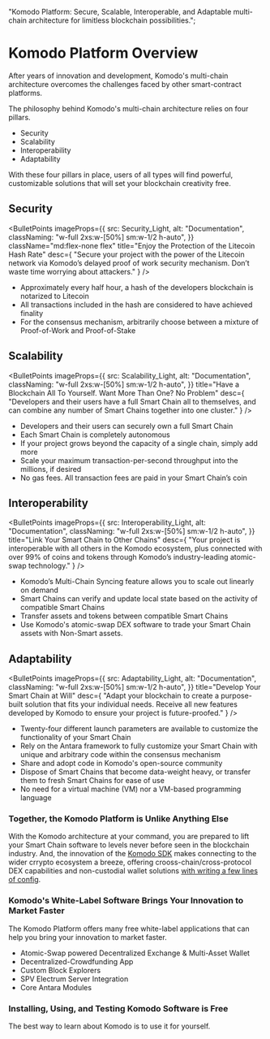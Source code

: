   "Komodo Platform: Secure, Scalable, Interoperable, and Adaptable multi-chain architecture for limitless blockchain possibilities.";


# Komodo Platform Overview

After years of innovation and development, Komodo's multi-chain architecture overcomes the challenges faced by other smart-contract platforms.

The philosophy behind Komodo's multi-chain architecture relies on four pillars.

*   Security
*   Scalability
*   Interoperability
*   Adaptability

With these four pillars in place, users of all types will find powerful, customizable solutions that will set your blockchain creativity free.

## Security

<BulletPoints
  imageProps={{
    src: Security_Light,
    alt: "Documentation",
    classNaming: "w-full 2xs:w-[50%] sm:w-1/2 h-auto",
  }}
  className="md:flex-none flex"
  title="Enjoy the Protection of the Litecoin Hash Rate"
  desc={
    "Secure your project with the power of the Litecoin network via Komodo’s delayed proof of work security mechanism. Don’t waste time worrying about attackers."
  }
/>

*   Approximately every half hour, a hash of the developers blockchain is notarized to Litecoin
*   All transactions included in the hash are considered to have achieved finality
*   For the consensus mechanism, arbitrarily choose between a mixture of Proof-of-Work and Proof-of-Stake

## Scalability

<BulletPoints
  imageProps={{
    src: Scalability_Light,
    alt: "Documentation",
    classNaming: "w-full 2xs:w-[50%] sm:w-1/2 h-auto",
  }}
  title="Have a Blockchain All To Yourself. Want More Than One? No Problem"
  desc={
    "Developers and their users have a full Smart Chain all to themselves, and can combine any number of Smart Chains together into one cluster."
  }
/>

*   Developers and their users can securely own a full Smart Chain
*   Each Smart Chain is completely autonomous
*   If your project grows beyond the capacity of a single chain, simply add more
*   Scale your maximum transaction-per-second throughput into the millions, if desired
*   No gas fees. All transaction fees are paid in your Smart Chain’s coin

## Interoperability

<BulletPoints
  imageProps={{
    src: Interoperability_Light,
    alt: "Documentation",
    classNaming: "w-full 2xs:w-[50%] sm:w-1/2 h-auto",
  }}
  title="Link Your Smart Chain to Other Chains"
  desc={
    "Your project is interoperable with all others in the Komodo ecosystem, plus connected with over 99% of coins and tokens through Komodo’s industry-leading atomic-swap technology."
  }
/>

*   Komodo’s Multi-Chain Syncing feature allows you to scale out linearly on demand
*   Smart Chains can verify and update local state based on the activity of compatible Smart Chains
*   Transfer assets and tokens between compatible Smart Chains
*   Use Komodo's atomic-swap DEX software to trade your Smart Chain assets with Non-Smart assets.

## Adaptability

<BulletPoints
  imageProps={{
    src: Adaptability_Light,
    alt: "Documentation",
    classNaming: "w-full 2xs:w-[50%] sm:w-1/2 h-auto",
  }}
  title="Develop Your Smart Chain at Will"
  desc={
    "Adapt your blockchain to create a purpose-built solution that fits your individual needs. Receive all new features developed by Komodo to ensure your project is future-proofed."
  }
/>

*   Twenty-four different launch parameters are available to customize the functionality of your Smart Chain
*   Rely on the Antara framework to fully customize your Smart Chain with unique and arbitrary code within the consensus mechanism
*   Share and adopt code in Komodo's open-source community
*   Dispose of Smart Chains that become data-weight heavy, or transfer them to fresh Smart Chains for ease of use
*   No need for a virtual machine (VM) nor a VM-based programming language

### Together, the Komodo Platform is Unlike Anything Else

With the Komodo architecture at your command, you are prepared to lift your Smart Chain software to levels never before seen in the blockchain industry. And, the innovation of the [Komodo SDK](/start-here/core-technology-discussions/komodo-sdk/) makes connecting to the wider crrypto ecosystem a breeze, offering crooss-chain/cross-protocol DEX capabilities and non-custodial wallet solutions [with writing a few lines of config](https://github.com/KomodoPlatform/coins).

### Komodo's White-Label Software Brings Your Innovation to Market Faster

The Komodo Platform offers many free white-label applications that can help you bring your innovation to market faster.

*   Atomic-Swap powered Decentralized Exchange & Multi-Asset Wallet
*   Decentralized-Crowdfunding App
*   Custom Block Explorers
*   SPV Electrum Server Integration
*   Core Antara Modules

### Installing, Using, and Testing Komodo Software is Free

The best way to learn about Komodo is to use it for yourself.
